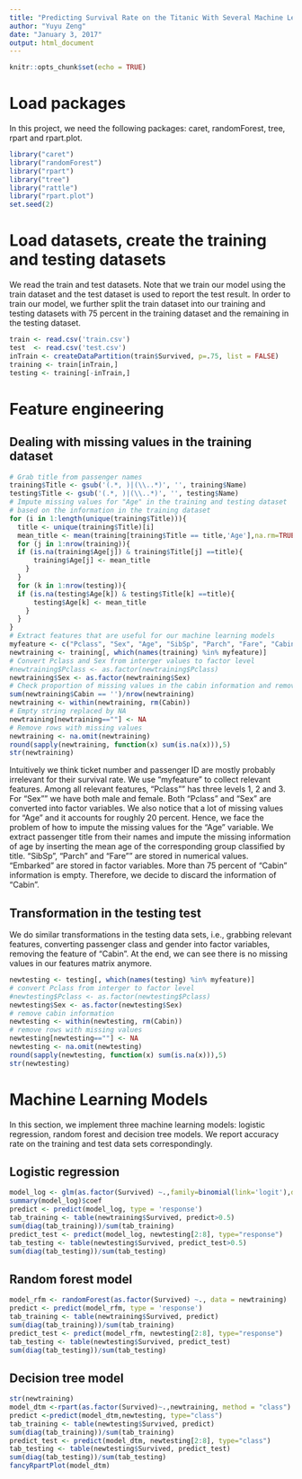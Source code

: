 ```yaml
---
title: "Predicting Survival Rate on the Titanic With Several Machine Learning Models"
author: "Yuyu Zeng"
date: "January 3, 2017"
output: html_document
---
```


```r
knitr::opts_chunk$set(echo = TRUE)
```

# Load packages
In this project, we need the following packages: caret, randomForest, tree, rpart and rpart.plot.
```r
library("caret")
library("randomForest")
library("rpart")
library("tree")
library("rattle")
library("rpart.plot")
set.seed(2)
```

# Load datasets, create the training and testing datasets
We read the train and test datasets. Note that we train our model using the train dataset and the test dataset is used to report the test result. In order to train our model, we further split the train dataset into our training and testing datasets with 75 percent in the training dataset and the remaining in the testing dataset.
```r
train <- read.csv('train.csv')
test  <- read.csv('test.csv')
inTrain <- createDataPartition(train$Survived, p=.75, list = FALSE)
training <- train[inTrain,]
testing <- training[-inTrain,]
```

# Feature engineering
## Dealing with missing values in the training dataset
```r
# Grab title from passenger names
training$Title <- gsub('(.*, )|(\\..*)', '', training$Name)
testing$Title <- gsub('(.*, )|(\\..*)', '', testing$Name)
# Impute missing values for "Age" in the training and testing dataset 
# based on the information in the training dataset
for (i in 1:length(unique(training$Title))){
  title <- unique(training$Title)[i]
  mean_title <- mean(training[training$Title == title,'Age'],na.rm=TRUE)
  for (j in 1:nrow(training)){
  if (is.na(training$Age[j]) & training$Title[j] ==title){
      training$Age[j] <- mean_title
    }
  }
  for (k in 1:nrow(testing)){
  if (is.na(testing$Age[k]) & testing$Title[k] ==title){
      testing$Age[k] <- mean_title
    }   
  }
}    
# Extract features that are useful for our machine learning models
myfeature <- c("Pclass", "Sex", "Age", "SibSp", "Parch", "Fare", "Cabin", "Embarked","Survived")
newtraining <- training[, which(names(training) %in% myfeature)]
# Convert Pclass and Sex from interger values to factor level
#newtraining$Pclass <- as.factor(newtraining$Pclass)
newtraining$Sex <- as.factor(newtraining$Sex)
# Check proportion of missing values in the cabin information and remove the cabin column
sum(newtraining$Cabin == '')/nrow(newtraining)
newtraining <- within(newtraining, rm(Cabin))
# Empty string replaced by NA
newtraining[newtraining==""] <- NA
# Remove rows with missing values
newtraining <- na.omit(newtraining)
round(sapply(newtraining, function(x) sum(is.na(x))),5)
str(newtraining)
```

Intuitively we think ticket number and passenger ID are mostly probably irrelevant for their survival rate. We use "myfeature" to collect relevant features. Among all relevant features, "Pclass"" has three levels 1, 2 and 3. For "Sex"" we have both male and female. Both "Pclass" and "Sex" are converted into factor variables. We also notice that a lot of missing values for "Age" and it accounts for roughly 20 percent. Hence, we face the problem of how to impute the missing values for the "Age" variable. We extract passenger title from their names and impute the missing information of age by inserting the mean age of the corresponding group classified by title. "SibSp", "Parch" and "Fare"" are stored in numerical values. "Embarked" are stored in factor variables. More than 75 percent of "Cabin" information is empty. Therefore, we decide to discard the information of "Cabin".

## Transformation in the testing test
We do similar transformations in the testing data sets, i.e., grabbing relevant features, converting passenger class and gender into factor variables, removing the feature of "Cabin". At the end, we can see there is no missing values in our features matrix anymore. 
```r
newtesting <- testing[, which(names(testing) %in% myfeature)]
# convert Pclass from interger to factor level
#newtesting$Pclass <- as.factor(newtesting$Pclass)
newtesting$Sex <- as.factor(newtesting$Sex)
# remove cabin information
newtesting <- within(newtesting, rm(Cabin))
# remove rows with missing values
newtesting[newtesting==""] <- NA
newtesting <- na.omit(newtesting)
round(sapply(newtesting, function(x) sum(is.na(x))),5)
str(newtesting)
```

# Machine Learning Models
In this section, we implement three machine learning models: logistic regression, random forest and decision tree models. We report accuracy rate on the training and test data sets correspondingly. 

## Logistic regression
```r
model_log <- glm(as.factor(Survived) ~.,family=binomial(link='logit'),data=newtraining)
summary(model_log)$coef
predict <- predict(model_log, type = 'response')
tab_training <- table(newtraining$Survived, predict>0.5)
sum(diag(tab_training))/sum(tab_training)
predict_test <- predict(model_log, newtesting[2:8], type="response")
tab_testing <- table(newtesting$Survived, predict_test>0.5)
sum(diag(tab_testing))/sum(tab_testing)
```

## Random forest model
```r
model_rfm <- randomForest(as.factor(Survived) ~., data = newtraining)
predict <- predict(model_rfm, type = 'response')
tab_training <- table(newtraining$Survived, predict)
sum(diag(tab_training))/sum(tab_training)
predict_test <- predict(model_rfm, newtesting[2:8], type="response")
tab_testing <- table(newtesting$Survived, predict_test)
sum(diag(tab_testing))/sum(tab_testing)
```

## Decision tree model
```r
str(newtraining)
model_dtm <-rpart(as.factor(Survived)~.,newtraining, method = "class")
predict <-predict(model_dtm,newtesting, type="class")
tab_training <- table(newtesting$Survived, predict)
sum(diag(tab_training))/sum(tab_training)
predict_test <- predict(model_dtm, newtesting[2:8], type="class")
tab_testing <- table(newtesting$Survived, predict_test)
sum(diag(tab_testing))/sum(tab_testing)
fancyRpartPlot(model_dtm)
```